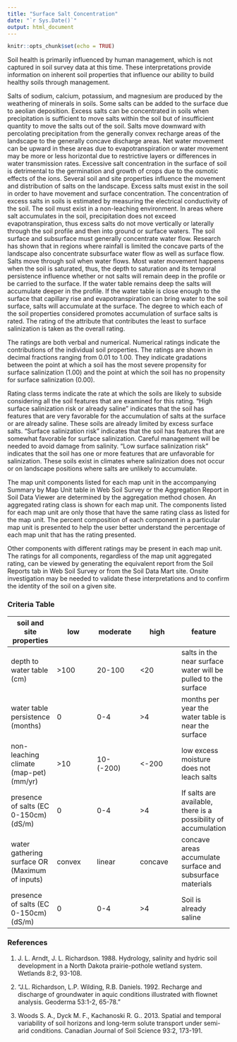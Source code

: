 ---
title: "Surface Salt Concentration"
date: "`r Sys.Date()`"
output: html_document
---

```{r setup, include=FALSE}
knitr::opts_chunk$set(echo = TRUE)
```

Soil health is primarily influenced by human management, which is not captured in soil survey data at this time. These interpretations provide information on inherent soil properties that influence our ability to build healthy soils through management. 

Salts of sodium, calcium, potassium, and magnesium are produced by the weathering of minerals in soils.  Some salts can be added to the surface due to aeolian deposition.  Excess salts can be concentrated in soils when precipitation is sufficient to move salts within the soil but of insufficient quantity to move the salts out of the soil.  Salts move downward with percolating precipitation from the generally convex recharge areas of the landscape to the generally concave discharge areas.  Net water movement can be upward in these areas due to evapotranspiration or water movement may be more or less horizontal due to restrictive layers or differences in water transmission rates.  Excessive salt concentration in the surface of soil is detrimental to the germination and growth of crops due to the osmotic effects of the ions.  Several soil and site properties influence the movement and distribution of salts on the landscape.  Excess salts must exist in the soil in order to have movement and surface concentration.  The concentration of excess salts in soils is estimated by measuring the electrical conductivity of the soil.  The soil must exist in a non-leaching environment.  In areas where salt accumulates in the soil, precipitation does not exceed evapotranspiration, thus excess salts do not move vertically or laterally through the soil profile and then into ground or surface waters.  The soil surface and subsurface must generally concentrate water flow.  Research has shown that in regions where rainfall is limited the concave parts of the landscape also concentrate subsurface water flow as well as surface flow.  Salts move through soil when water flows.  Most water movement happens when the soil is saturated, thus, the depth to saturation and its temporal persistence influence whether or not salts will remain deep in the profile or be carried to the surface.  If the water table remains deep the salts will accumulate deeper in the profile.  If the water table is close enough to the surface that capillary rise and evapotranspiration can bring water to the soil surface, salts will accumulate at the surface.  The degree to which each of the soil properties considered promotes accumulation of surface salts is rated.  The rating of the attribute that contributes the least to surface salinization is taken as the overall rating.

The ratings are both verbal and numerical. Numerical ratings indicate the contributions of the individual soil properties. The ratings are shown in decimal fractions ranging from 0.01 to 1.00. They indicate gradations between the point at which a soil has the most severe propensity for surface salinization (1.00) and the point at which the soil has no propensity for surface salinization (0.00). 

Rating class terms indicate the rate at which the soils are likely to subside considering all the soil features that are examined for this rating. "High surface salinization risk or already saline" indicates that the soil has features that are very favorable for the accumulation of salts at the surface or are already saline.  These soils are already limited by excess surface salts.  "Surface salinization risk" indicates that the soil has features that are somewhat favorable for surface salinization.  Careful management will be needed to avoid damage from salinity.  "Low surface salinization risk" indicates that the soil has one or more features that are unfavorable for salinization.  These soils exist in climates where salinization does not occur or on landscape positions where salts are unlikely to accumulate.

The map unit components listed for each map unit in the accompanying Summary by Map Unit table in Web Soil Survey or the Aggregation Report in Soil Data Viewer are determined by the aggregation method chosen. An aggregated rating class is shown for each map unit. The components listed for each map unit are only those that have the same rating class as listed for the map unit. The percent composition of each component in a particular map unit is presented to help the user better understand the percentage of each map unit that has the rating presented. 

Other components with different ratings may be present in each map unit. The ratings for all components, regardless of the map unit aggregated rating, can be viewed by generating the equivalent report from the Soil Reports tab in Web Soil Survey or from the Soil Data Mart site. Onsite investigation may be needed to validate these interpretations and to confirm the identity of the soil on a given site.

### Criteria Table

soil and site properties|low|moderate|high|feature
----------|----------|----------|----------|----------
depth to water table (cm)|>100|20-100|<20|salts in the near surface water will be pulled to the surface
water table persistence (months)|0|0-4|>4|months per year the water table is near the surface
non-leaching climate (map-pet) (mm/yr)|>10|10-(-200)|<-200|low excess moisture does not leach salts
presence of salts (EC 0-150cm) (dS/m)|0|0-4|>4|If salts are available, there is a possibility of accumulation
water gathering surface OR (Maximum of inputs)|convex|linear|concave|concave areas accumulate surface and subsurface materials
presence of salts (EC 0-150cm) (dS/m)|0|0-4|>4|Soil is already saline


### References
1. J. L. Arndt, J. L. Richardson. 1988. Hydrology, salinity and hydric soil development in a North
Dakota prairie-pothole wetland system. Wetlands 8:2, 93-108.

2. "J.L. Richardson, L.P. Wilding, R.B. Daniels. 1992. Recharge and discharge of groundwater in aquic
conditions illustrated with flownet analysis. Geoderma 53:1-2, 65-78."

3. Woods S. A., Dyck M. F., Kachanoski R. G.. 2013. Spatial and temporal variability of soil horizons
and long-term solute transport under semi-arid conditions. Canadian Journal of Soil Science 93:2,
173-191.


